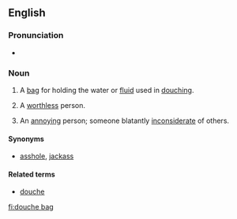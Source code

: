 ==English==

===Pronunciation===
* {{a|UK|US}} {{IPA|/ˈduːʃ ˌbæɡ/}}

===Noun===
{{en-noun|sg=[[douche]] [[bag]]}}

# A [[bag]] for holding the water or [[fluid]] used in [[douching]].
# {{idiom|vulgar|pejorative}} A [[worthless]] person.
# {{idiom|vulgar|pejorative}} An [[annoy]]ing person; someone blatantly [[inconsiderate]] of others.

====Synonyms====
* {{sense|annoying, inconsiderate person}} [[asshole]], [[jackass]]

====Related terms====
* [[douche]]

[[fi:douche bag]]